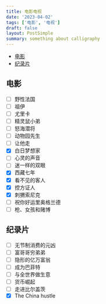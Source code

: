 ```yaml
---
title: 电影电视
date: '2023-04-02'
tags: ['电影', '电视']
draft: false
layout: PostSimple
summary: something about calligraphy
---
```


- [电影](#电影)
- [纪录片](#纪录片)

## 电影

- [ ] 野性法国
- [ ] 祖伊
- [ ] 尤里卡
- [ ] 精灵鼠小弟
- [ ] 怒海潜将
- [ ] 动物园先生
- [ ] 让他走
- [x] 白日梦想家
- [ ] 心灵的声音
- [ ] 迷一样的双眼
- [x] 西藏七年
- [x] 看不见的客人
- [x] 控方证人
- [x] 刺猬索尼克
- [ ] 祝你好运里奥格兰德
- [ ] 枪、女孩和赌博

## 纪录片

- [ ] 无节制消费的元凶
- [ ] 富哥哥穷弟弟
- [ ] 隐形的亿万富翁
- [ ] 成为巴菲特
- [ ] 与全世界做生意
- [ ] 货币崛起
- [ ] 走进比尔盖茨
- [x] The China hustle
